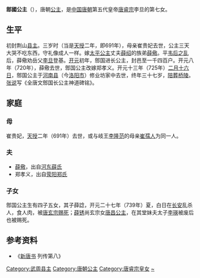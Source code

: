 {{東亞女性歷史人物
| 名稱=鄎國公主
| 身份=[[唐朝|唐朝]]公主
| 畫像=
| 說明=
| 姓=李
| 名=
| 字=
| 封爵=[[公主|公主]]
| 位號=
| 封號=鄎國公主
| 出生年=689年
| 婚年=
| 逝世年=725年
| 諡號=
| 墳墓=
| 父親=[[唐睿宗|唐睿宗]]李旦
| 母親=崔贵妃
| 夫=薛儆、郑孝义
|}}
'''鄎國公主'''（{{bd|689年||725年|4月3日|catIdx=L}}），唐朝[[公主|公主]]，是[[中国|中国]][[唐朝|唐朝]]第五代皇帝[[唐睿宗|唐睿宗]]李旦的第七女。
==生平==
初封荆山[[县主|县主]]。三岁时（当是[[天授_(武周)|天授]]二年，即691年），母亲崔贵妃去世，公主三天大哭不吃东西，守礼像成人一样。嫁[[太平公主|太平公主]]丈夫[[薛绍|薛绍]]的族弟[[薛儆|薛儆]]。平[[韦后之乱|韦后之乱]]后，薛儆劝岳父[[唐睿宗|李旦]]登基。[[开元|开元]]初年，鄎国进长公主，封邑至一千四百户。开元八年（720年），薛儆去世，鄎国公主改嫁郑孝义。开元十三年（725年）[[二月十六日|二月十六日]]，鄎国公主于[[河南县_(秦朝)|河南县]]（今[[洛阳市|洛阳市]]）修业坊家中去世，终年三十七岁，[[陪葬|陪葬]][[唐橋陵|桥陵]]。[[张说|张说]]写《全唐文鄎国长公主神道碑铭》。
==家庭==
===母===
崔贵妃，[[天授_(武周)|天授]]二年（691年）去世，或与岐王[[李隆范|李隆范]]的母亲[[崔孺人|崔孺人]]为同一人。
===夫===
* [[薛儆|薛儆]]，出自[[河东薛氏|河东薛氏]]
* 郑孝义，出自[[荥阳郑氏|荥阳郑氏]]
===子女===
鄎国公主生有四子五女，其子薛諗，开元二十七年（739年）夏，白日在[[唐长安城|长安]]乱杀人，食人肉，被[[唐玄宗|唐玄宗]][[赐死|赐死]]；[[薛锈|薛锈]]尚玄宗女[[唐昌公主|唐昌公主]]，在其堂妹夫太子[[李瑛_(唐朝)|李瑛]]被废后也被赐死。

== 参考资料 ==
*《[[新唐书|新唐书]] 列传第八》
{{唐睿宗皇室}}
[[Category:武周县主|Category:武周县主]]
[[Category:唐朝公主|Category:唐朝公主]]
[[Category:唐睿宗皇女|Category:唐睿宗皇女]]
[[Category:李姓|~]]